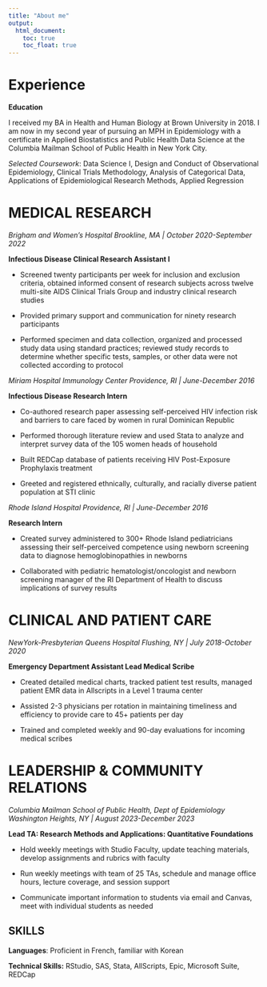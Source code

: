 ```yaml
---
title: "About me"
output: 
  html_document:
    toc: true
    toc_float: true
---
```


# Experience

**Education**

I received my BA in Health and Human Biology at Brown University in 2018. I am now in my second year of pursuing an MPH in Epidemiology with a certificate in Applied Biostatistics and Public Health Data Science at the Columbia Mailman School of Public Health in New York City.

*Selected Coursework*: Data Science I, Design and Conduct of Observational Epidemiology, Clinical Trials Methodology, Analysis of Categorical Data, Applications of Epidemiological Research Methods, Applied Regression

# MEDICAL RESEARCH

*Brigham and Women’s Hospital Brookline, MA | October 2020-September 2022*

**Infectious Disease Clinical Research Assistant I**

* Screened twenty participants per week for inclusion and exclusion criteria, obtained informed consent of research subjects across twelve multi-site AIDS Clinical Trials Group and industry clinical research studies

* Provided primary support and communication for ninety research participants

* Performed specimen and data collection, organized and processed study data using standard practices; reviewed study records to determine whether specific tests, samples, or other data were not collected according to protocol

*Miriam Hospital Immunology Center Providence, RI | June-December 2016*

**Infectious Disease Research Intern**

* Co-authored research paper assessing self-perceived HIV infection risk and barriers to care faced by women in rural Dominican Republic

* Performed thorough literature review and used Stata to analyze and interpret survey data of the 105 women heads of household

* Built REDCap database of patients receiving HIV Post-Exposure Prophylaxis treatment

* Greeted and registered ethnically, culturally, and racially diverse patient population at STI clinic

*Rhode Island Hospital Providence, RI | June-December 2016*

**Research Intern**

* Created survey administered to 300+ Rhode Island pediatricians assessing their self-perceived competence using newborn screening data to diagnose hemoglobinopathies in newborns

* Collaborated with pediatric hematologist/oncologist and newborn screening manager of the RI Department of Health to discuss implications of survey results

# CLINICAL AND PATIENT CARE

*NewYork-Presbyterian Queens Hospital Flushing, NY | July 2018-October 2020*

**Emergency Department Assistant Lead Medical Scribe**

* Created detailed medical charts, tracked patient test results, managed patient EMR data in Allscripts in a Level 1 trauma center

* Assisted 2-3 physicians per rotation in maintaining timeliness and efficiency to provide care to 45+ patients per day

* Trained and completed weekly and 90-day evaluations for incoming medical scribes

# LEADERSHIP & COMMUNITY RELATIONS

*Columbia Mailman School of Public Health, Dept of Epidemiology Washington Heights, NY | August 2023-December 2023*

**Lead TA: Research Methods and Applications: Quantitative Foundations**

* Hold weekly meetings with Studio Faculty, update teaching materials, develop assignments and rubrics with faculty

* Run weekly meetings with team of 25 TAs, schedule and manage office hours, lecture coverage, and session support
 
* Communicate important information to students via email and Canvas, meet with individual students as needed

## SKILLS

**Languages**: Proficient in French, familiar with Korean

**Technical Skills:** RStudio, SAS, Stata, AllScripts, Epic, Microsoft Suite, REDCap
